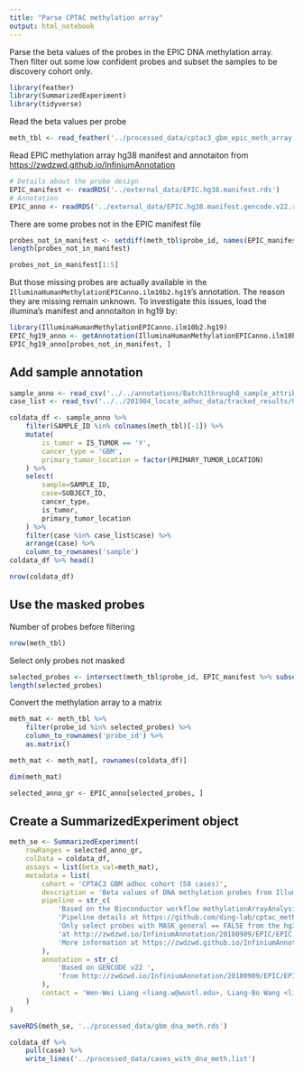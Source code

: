 ```yaml
---
title: "Parse CPTAC methylation array"
output: html_notebook
---
```

Parse the beta values of the probes in the EPIC DNA methylation array. Then filter out some low confident probes and subset the samples to be discovery cohort only.

```r
library(feather)
library(SummarizedExperiment)
library(tidyverse)
```


Read the beta values per probe
```r
meth_tbl <- read_feather('../processed_data/cptac3_gbm_epic_meth_array.feather')
```

Read EPIC methylation array hg38 manifest and annotaiton from <https://zwdzwd.github.io/InfiniumAnnotation>
```r
# Details about the probe design
EPIC_manifest <- readRDS('../external_data/EPIC.hg38.manifest.rds')
# Annotation
EPIC_anno <- readRDS('../external_data/EPIC.hg38.manifest.gencode.v22.rds')
```

There are some probes not in the EPIC manifest file
```r
probes_not_in_manifest <- setdiff(meth_tbl$probe_id, names(EPIC_manifest))
length(probes_not_in_manifest)
```

```r
probes_not_in_manifest[1:5]
```

But those missing probes are actually available in the `IlluminaHumanMethylationEPICanno.ilm10b2.hg19`'s annotation. The reason they are missing remain unknown. To investigate this issues, load the illumina's manifest and annotaiton in hg19 by:

```r
library(IlluminaHumanMethylationEPICanno.ilm10b2.hg19)
EPIC_hg19_anno <- getAnnotation(IlluminaHumanMethylationEPICanno.ilm10b2.hg19)
EPIC_hg19_anno[probes_not_in_manifest, ]
```

## Add sample annotation
```r
sample_anno <- read_csv('../../annotations/Batch1through8_sample_attributes.csv.gz')
case_list <- read_tsv('../../201904_locate_adhoc_data/tracked_results/CPTAC3_GBM_all_cases.tsv')
```

```r
coldata_df <- sample_anno %>%
    filter(SAMPLE_ID %in% colnames(meth_tbl)[-1]) %>%
    mutate(
        is_tumor = IS_TUMOR == 'Y',
        cancer_type = 'GBM',
        primary_tumor_location = factor(PRIMARY_TUMOR_LOCATION)
    ) %>%
    select(
        sample=SAMPLE_ID,
        case=SUBJECT_ID,
        cancer_type,
        is_tumor,
        primary_tumor_location
    ) %>%
    filter(case %in% case_list$case) %>%
    arrange(case) %>%
    column_to_rownames('sample') 
coldata_df %>% head()
```

```r
nrow(coldata_df)
```


## Use the masked probes
Number of probes before filtering
```r
nrow(meth_tbl)
```

Select only probes not masked
```r
selected_probes <- intersect(meth_tbl$probe_id, EPIC_manifest %>% subset(!MASK_general) %>% names())
length(selected_probes)
```

Convert the methylation array to a matrix
```r
meth_mat <- meth_tbl %>%
    filter(probe_id %in% selected_probes) %>%
    column_to_rownames('probe_id') %>% 
    as.matrix()

meth_mat <- meth_mat[, rownames(coldata_df)]

dim(meth_mat)
```

```r
selected_anno_gr <- EPIC_anno[selected_probes, ]
```


## Create a SummarizedExperiment object
```r
meth_se <- SummarizedExperiment(
    rowRanges = selected_anno_gr,
    colData = coldata_df,
    assays = list(beta_val=meth_mat),
    metadata = list(
        cohort = 'CPTAC3 GBM adhoc cohort (58 cases)',
        description = 'Beta values of DNA methylation probes from Illumina EPIC microarry',
        pipeline = str_c(
            'Based on the Bioconductor workflow methylationArrayAnalysis. ',
            'Pipeline details at https://github.com/ding-lab/cptac_methylation. ',
            'Only select probes with MASK_general == FALSE from the hg38 manifest file ',
            'at http://zwdzwd.io/InfiniumAnnotation/20180909/EPIC/EPIC.hg38.manifest.rds. ',
            'More information at https://zwdzwd.github.io/InfiniumAnnotation (DOI: 10.1093/nar/gkw967)'
        ),
        annotation = str_c(
            'Based on GENCODE v22 ',
            'from http://zwdzwd.io/InfiniumAnnotation/20180909/EPIC/EPIC.hg38.manifest.gencode.v22.rds'
        ),
        contact = 'Wen-Wei Liang <liang.w@wustl.edu>, Liang-Bo Wang <liang-bo.wang@wustl.edu>'
    )
)
```

```r
saveRDS(meth_se, '../processed_data/gbm_dna_meth.rds')
```

```r
coldata_df %>%
    pull(case) %>%
    write_lines('../processed_data/cases_with_dna_meth.list')
```


